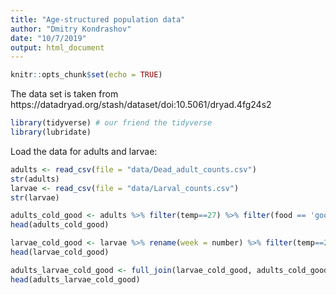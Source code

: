 ```yaml
---
title: "Age-structured population data"
author: "Dmitry Kondrashov"
date: "10/7/2019"
output: html_document
---
```


```r
knitr::opts_chunk$set(echo = TRUE)
```

The data set is taken from https://datadryad.org/stash/dataset/doi:10.5061/dryad.4fg24s2


```r
library(tidyverse) # our friend the tidyverse
library(lubridate)
```

Load the data for adults and larvae:

```r
adults <- read_csv(file = "data/Dead_adult_counts.csv")
str(adults)
larvae <- read_csv(file = "data/Larval_counts.csv")
str(larvae)
```

```r
adults_cold_good <- adults %>% filter(temp==27) %>% filter(food == 'good') %>% group_by(week) %>% summarise(adult_pop = mean(total))
head(adults_cold_good)
```
```r
larvae_cold_good <- larvae %>% rename(week = number) %>% filter(temp==27) %>% filter(food == 'good') %>% group_by(week) %>% summarise(larval_pop = mean(Total)) 
head(larvae_cold_good)
```

```r
adults_larvae_cold_good <- full_join(larvae_cold_good, adults_cold_good)
head(adults_larvae_cold_good)
```

